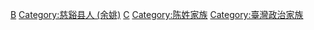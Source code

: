 [[Category:官桥陈氏|B]]
[[Category:慈谿县人_(余姚)|Category:慈谿县人 (余姚)]]
[[Category:余姚家族|C]]
[[Category:陈姓家族|Category:陈姓家族]]
[[Category:臺灣政治家族|Category:臺灣政治家族]]